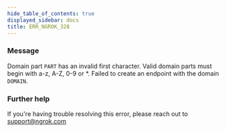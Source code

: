 ```yaml
---
hide_table_of_contents: true
displayed_sidebar: docs
title: ERR_NGROK_328
---
```


### Message

Domain part `PART` has an invalid first character. Valid domain parts must begin with a-z, A-Z, 0-9 or \*. Failed to create an endpoint with the domain `DOMAIN`.

<ErrorDetails />

### Further help

If you're having trouble resolving this error, please reach out to [support@ngrok.com](mailto:support@ngrok.com?subject=Help%20with%20ERR_NGROK_328)
